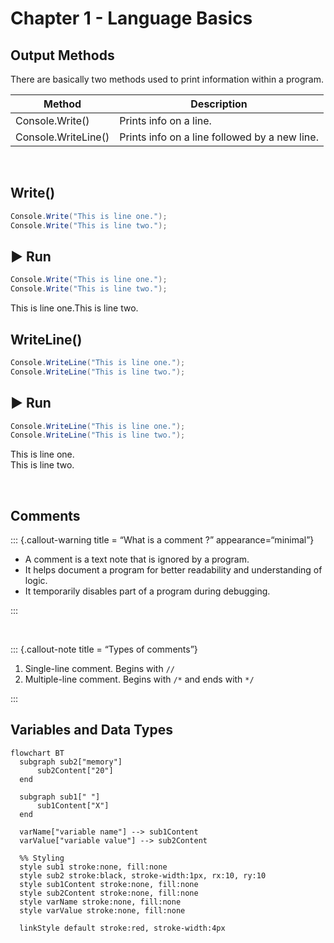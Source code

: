 # Chapter 1 - Language Basics

## Output Methods

There are basically two methods used to print information within a program.

| Method              | Description                                   |
|---------------------|-----------------------------------------------|
| Console.Write()     | Prints info on a line.                        |
| Console.WriteLine() | Prints info on a line followed by a new line. |

<br>

::: panel-tabset
## Write()

``` csharp
Console.Write("This is line one.");
Console.Write("This is line two.");
```

## ▶ Run

``` csharp
Console.Write("This is line one.");
Console.Write("This is line two.");
```

This is line one.This is line two.

## WriteLine()

``` csharp
Console.WriteLine("This is line one.");
Console.WriteLine("This is line two.");
```

## ▶ Run

``` csharp
Console.WriteLine("This is line one.");
Console.WriteLine("This is line two.");
```

This is line one.\
This is line two.
:::

<br>

## Comments

::: {.callout-warning title = "What is a comment ?" appearance="minimal"}

-   A comment is a text note that is ignored by a program.
-   It helps document a program for better readability and understanding of logic.
-   It temporarily disables part of a program during debugging.

:::

<br>

::: {.callout-note title = "Types of comments"}

1.  Single-line comment. Begins with `//`
2.  Multiple-line comment. Begins with `/*` and ends with `*/`

:::

## Variables and Data Types

```mermaid
flowchart BT
  subgraph sub2["memory"]
      sub2Content["20"]
  end

  subgraph sub1[" "]
      sub1Content["X"]
  end

  varName["variable name"] --> sub1Content
  varValue["variable value"] --> sub2Content                                                                                                                

  %% Styling
  style sub1 stroke:none, fill:none
  style sub2 stroke:black, stroke-width:1px, rx:10, ry:10
  style sub1Content stroke:none, fill:none
  style sub2Content stroke:none, fill:none
  style varName stroke:none, fill:none
  style varValue stroke:none, fill:none

  linkStyle default stroke:red, stroke-width:4px
```